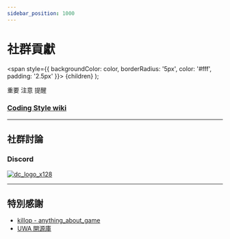 ```yaml
---
sidebar_position: 1000
---
```



# 社群貢獻

  <span
    style={{
      backgroundColor: color,
      borderRadius: '5px',
      color: '#fff',
      padding: '2.5px'
    }}>
    {children}
  </span>
);

<Highlight color="#ff2f00">重要</Highlight> <Highlight color="#0373fc">注意</Highlight> <Highlight color="#00d679">提醒</Highlight>

### [Coding Style wiki](https://github.com/michael811125/OxGFrame/wiki/Coding-Style)

---

## 社群討論

### Discord

[![dc_logo_x128](https://github.com/michael811125/OxGFrame/assets/30960759/b3bedd38-3c1d-4679-9417-d99a46f5b068)](https://discord.gg/jyJmWhRAv7)

---

## 特別感謝

- [killop - anything_about_game](https://github.com/killop/anything_about_game#unity-framework)
- [UWA 開源庫](https://lab.uwa4d.com/lab/62d51e6fa8103dabd0cce57f)
